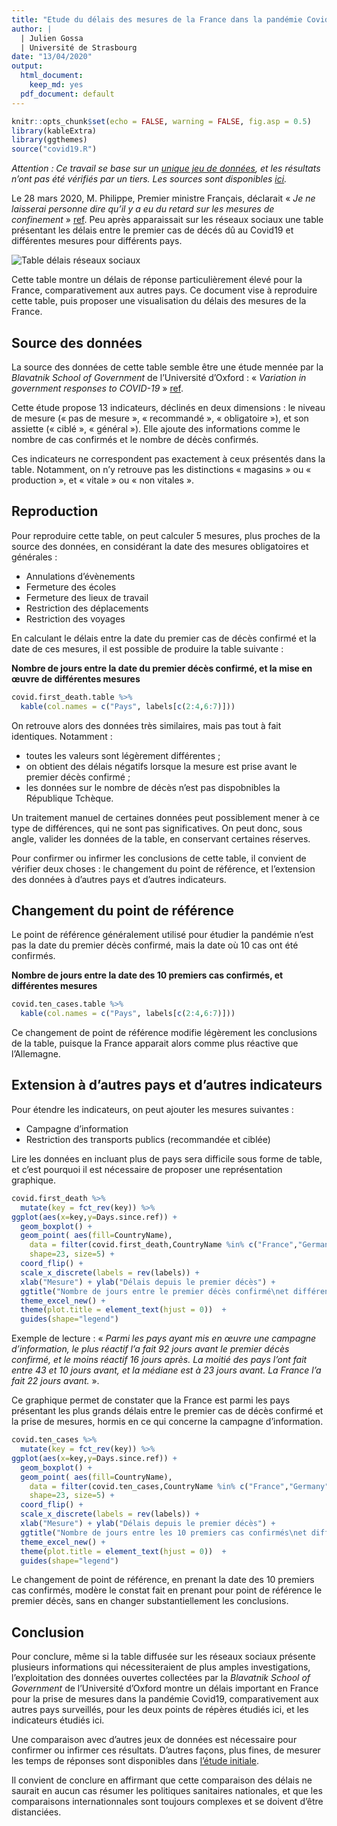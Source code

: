 ```yaml
---
title: "Etude du délais des mesures de la France dans la pandémie Covid19"
author: |
  | Julien Gossa
  | Université de Strasbourg
date: "13/04/2020"
output:
  html_document:
    keep_md: yes
  pdf_document: default
---
```


```r
knitr::opts_chunk$set(echo = FALSE, warning = FALSE, fig.asp = 0.5)
library(kableExtra)
library(ggthemes)
source("covid19.R")
```

_Attention : Ce travail se base sur un [unique jeu de données](https://ocgptweb.azurewebsites.net/CSVDownload), et les résultats n'ont pas été vérifiés par un tiers. Les sources sont disponibles [ici](https://github.com/juliengossa/covid19)._

Le 28 mars 2020, M. Philippe, Premier ministre Français, déclarait « _Je ne laisserai personne dire qu'il y a eu du retard sur les mesures de confinement_ » [ref](https://www.huffingtonpost.fr/entry/direct-coronavirus-lepidemie-setend-la-moitie-du-monde-en-confinement_fr_5e7e3310c5b6cb9dc19f6953). Peu après apparaissait sur les réseaux sociaux une table présentant les délais entre le premier cas de décés dû au Covid19 et différentes mesures pour différents pays. 

![](table.jpeg "Table délais réseaux sociaux")

Cette table montre un délais de réponse particulièrement élevé pour la France, comparativement aux autres pays. Ce document vise à reproduire cette table, puis proposer une visualisation du délais des mesures de la France.

## Source des données 

La source des données de cette table semble être une étude mennée par la _Blavatnik School of Government_ de l'Université d'Oxford : « _Variation in government responses to COVID-19_ » [ref](https://www.bsg.ox.ac.uk/research/publications/variation-government-responses-covid-19).

Cette étude propose 13 indicateurs, déclinés en deux dimensions : le niveau de mesure (« pas de mesure », « recommandé », « obligatoire »), et son assiette (« ciblé », « général »). Elle ajoute des informations comme le nombre de cas confirmés et le nombre de décès confirmés. 

Ces indicateurs ne correspondent pas exactement à ceux présentés dans la table. Notamment, on n'y retrouve pas les distinctions « magasins » ou « production », et « vitale » ou « non vitales ».

## Reproduction

Pour reproduire cette table, on peut calculer 5 mesures, plus proches de la source des données, en considérant la date des mesures obligatoires et générales : 
  
  - Annulations d'évènements 
  - Fermeture des écoles
  - Fermeture des lieux de travail 
  - Restriction des déplacements
  - Restriction des voyages 
  
En calculant le délais entre la date du premier cas de décès confirmé et la date de ces mesures, il est possible de produire la table suivante :


__Nombre de jours entre la date du premier décès confirmé, et la mise en œuvre de différentes mesures__

```r
covid.first_death.table %>% 
  kable(col.names = c("Pays", labels[c(2:4,6:7)]))
```


On retrouve alors des données très similaires, mais pas tout à fait identiques. Notamment :

- toutes les valeurs sont légèrement différentes ;
- on obtient des délais négatifs lorsque la mesure est prise avant le premier décès confirmé ;
- les données sur le nombre de décès n'est pas dispobnibles la République Tchèque.

Un traitement manuel de certaines données peut possiblement mener à ce type de différences, qui ne sont pas significatives. On peut donc, sous angle, valider les données de la table, en conservant certaines réserves.

Pour confirmer ou infirmer les conclusions de cette table, il convient de vérifier deux choses : le changement du point de référence, et l'extension des données à d'autres pays et d'autres indicateurs.

## Changement du point de référence

Le point de référence généralement utilisé pour étudier la pandémie n'est pas la date du premier décès confirmé, mais la date où 10 cas ont été confirmés.

__Nombre de jours entre la date des 10 premiers cas confirmés, et différentes mesures__

```r
covid.ten_cases.table %>% 
  kable(col.names = c("Pays", labels[c(2:4,6:7)]))
```

Ce changement de point de référence modifie légèrement les conclusions de la table, puisque la France apparait alors comme plus réactive que l'Allemagne.

## Extension à d'autres pays et d'autres indicateurs

Pour étendre les indicateurs, on peut ajouter les mesures suivantes :

- Campagne d'information
- Restriction des transports publics (recommandée et ciblée)

Lire les données en incluant plus de pays sera difficile sous forme de table, et c'est pourquoi il est nécessaire de proposer une représentation graphique.

```r
covid.first_death %>%
  mutate(key = fct_rev(key)) %>%
ggplot(aes(x=key,y=Days.since.ref)) + 
  geom_boxplot() +
  geom_point( aes(fill=CountryName),
    data = filter(covid.first_death,CountryName %in% c("France","Germany","Italy")),
    shape=23, size=5) +
  coord_flip() +
  scale_x_discrete(labels = rev(labels)) +
  xlab("Mesure") + ylab("Délais depuis le premier décès") +
  ggtitle("Nombre de jours entre le premier décès confirmé\net différentes mesures") +
  theme_excel_new() +
  theme(plot.title = element_text(hjust = 0))  +
  guides(shape="legend")

```

Exemple de lecture : « _Parmi les pays ayant mis en œuvre une campagne d'information, le plus réactif l'a fait 92 jours avant le premier décès confirmé, et le moins réactif 16 jours après. La moitié des pays l'ont fait entre 43 et 10 jours avant, et la médiane est à 23 jours avant. La France l'a fait 22 jours avant._ ».

Ce graphique permet de constater que la France est parmi les pays présentant les plus grands délais entre le premier cas de décès confirmé et la prise de mesures, hormis en ce qui concerne la campagne d'information.


```r
covid.ten_cases %>%
  mutate(key = fct_rev(key)) %>%
ggplot(aes(x=key,y=Days.since.ref)) + 
  geom_boxplot() +
  geom_point( aes(fill=CountryName),
    data = filter(covid.ten_cases,CountryName %in% c("France","Germany","Italy")),
    shape=23, size=5) +
  coord_flip() +
  scale_x_discrete(labels = rev(labels)) +
  xlab("Mesure") + ylab("Délais depuis le premier décès") +
  ggtitle("Nombre de jours entre les 10 premiers cas confirmés\net différentes mesures") +
  theme_excel_new() +
  theme(plot.title = element_text(hjust = 0))  +
  guides(shape="legend")

```

Le changement de point de référence, en prenant la date des 10 premiers cas confirmés, modère le constat fait en prenant pour point de référence le premier décès, sans en changer substantiellement les conclusions.

## Conclusion

Pour conclure, même si la table diffusée sur les réseaux sociaux présente plusieurs informations qui nécessiteraient de plus amples investigations, l'exploitation des données ouvertes collectées par la _Blavatnik School of Government_ de l'Université d'Oxford montre un délais important en France pour la prise de mesures dans la pandémie Covid19, comparativement aux autres pays surveillés, pour les deux points de répères étudiés ici, et les indicateurs étudiés ici.

Une comparaison avec d'autres jeux de données est nécessaire pour confirmer ou infirmer ces résultats. D'autres façons, plus fines, de mesurer les temps de réponses sont disponibles dans [l'étude initiale](https://www.bsg.ox.ac.uk/research/publications/variation-government-responses-covid-19).

Il convient de conclure en affirmant que cette comparaison des délais ne saurait en aucun cas résumer les politiques sanitaires nationales, et que les comparaisons internationnales sont toujours complexes et se doivent d'être distanciées. 
